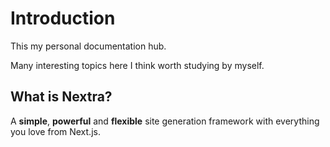 # Introduction
 
This my personal documentation hub. 

Many interesting topics here I think worth studying by myself.

## What is Nextra?

A **simple**, **powerful** and **flexible** site generation framework with everything you love from Next.js.
